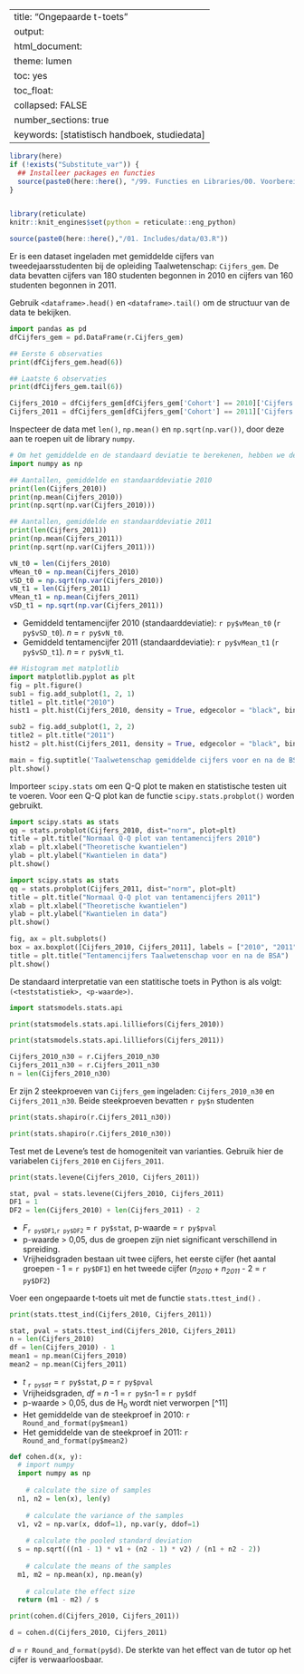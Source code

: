 
---
title: "Ongepaarde t-toets"
output:
  html_document:
    theme: lumen
    toc: yes
    toc_float: 
      collapsed: FALSE 
    number_sections: true
  keywords: [statistisch handboek, studiedata]
---

<!-- ## CLOSEDBLOK: Functies.R -->
```r
library(here)
if (!exists("Substitute_var")) {
  ## Installeer packages en functies
  source(paste0(here::here(), "/99. Functies en Libraries/00. Voorbereidingen.R"), echo = FALSE)
}
```
<!-- ## /CLOSEDBLOK: Functies.R -->

<style>
`r htmltools::includeHTML(paste0(here::here(),"/01. Includes/css/Stylesheet_SHHO.css"))`
</style>

<!-- ## CLOSEDBLOK: Header.R -->
```r
```
<!-- ## /CLOSEDBLOK: Header.R -->

<!-- ## CLOSEDBLOK: Reticulate.R -->
```r
library(reticulate)
knitr::knit_engines$set(python = reticulate::eng_python)
```
<!-- ## /CLOSEDBLOK: Reticulate.R -->

<!-- ## OPENBLOK: Data-aanmaken.py -->
```r
source(paste0(here::here(),"/01. Includes/data/03.R"))
```
<!-- ## /OPENBLOK: Data-aanmaken.py -->

<!-- ## TEKSTBLOK: Dataset-inladen.py -->
Er is een dataset ingeladen met gemiddelde cijfers van tweedejaarsstudenten bij de opleiding Taalwetenschap: `Cijfers_gem`. De data bevatten cijfers van 180 studenten begonnen in 2010 en cijfers van 160 studenten begonnen in 2011.
<!-- ## /TEKSTBLOK: Dataset-inladen.py -->

<!-- ## TEKSTBLOK: Data-bekijken.py -->
Gebruik `<dataframe>.head()` en `<dataframe>.tail()` om de structuur van de data te bekijken.
<!-- ## /TEKSTBLOK: Data-bekijken.py -->

<!-- ## OPENBLOK: Data-bekijken.py -->
```python
import pandas as pd
dfCijfers_gem = pd.DataFrame(r.Cijfers_gem)
```

```python
## Eerste 6 observaties
print(dfCijfers_gem.head(6))
```

```python
## Laatste 6 observaties
print(dfCijfers_gem.tail(6))
```
<!-- ## /OPENBLOK: Data-bekijken.py -->

<!-- ## OPENBLOK: Data-selecteren.py -->
```python
Cijfers_2010 = dfCijfers_gem[dfCijfers_gem['Cohort'] == 2010]['Cijfers']
Cijfers_2011 = dfCijfers_gem[dfCijfers_gem['Cohort'] == 2011]['Cijfers']
```
<!-- ## /OPENBLOK: Data-selecteren.py -->

<!-- ## TEKSTBLOK: Data-beschrijven.py -->
Inspecteer de data met `len()`, `np.mean()` en `np.sqrt(np.var())`, door deze aan te roepen uit de library `numpy`.
<!-- ## /TEKSTBLOK: Data-beschrijven.py -->

<!-- ## OPENBLOK: Data-beschrijven-inladen.py -->
```python
# Om het gemiddelde en de standaard deviatie te berekenen, hebben we de library 'numpy' nodig
import numpy as np
```
<!-- ## OPENBLOK: Data-beschrijven-inladen.py -->

<div class="col2">
<!-- ## OPENBLOK: Data-beschrijven-1.py -->
```python
## Aantallen, gemiddelde en standaarddeviatie 2010
print(len(Cijfers_2010))
print(np.mean(Cijfers_2010))
print(np.sqrt(np.var(Cijfers_2010)))
```
<!-- ## /OPENBLOK: Data-beschrijven-1.py -->

<!-- ## OPENBLOK: Data-beschrijven-2.py -->
```python
## Aantallen, gemiddelde en standaarddeviatie 2011
print(len(Cijfers_2011))
print(np.mean(Cijfers_2011))
print(np.sqrt(np.var(Cijfers_2011)))
```
<!-- ## /OPENBLOK: Data-beschrijven-2.py -->

<!-- ## CLOSEDBLOK: Data-beschrijven.R -->
```r
vN_t0 = len(Cijfers_2010)
vMean_t0 = np.mean(Cijfers_2010)
vSD_t0 = np.sqrt(np.var(Cijfers_2010))
vN_t1 = len(Cijfers_2011)
vMean_t1 = np.mean(Cijfers_2011)
vSD_t1 = np.sqrt(np.var(Cijfers_2011))
```
<!-- ## /CLOSEDBLOK: Data-beschrijven.R -->
</div>

<!-- ## TEKSTBLOK: Data-beschrijven.py -->
* Gemiddeld tentamencijfer 2010 (standaarddeviatie): `r py$vMean_t0` (`r py$vSD_t0`). *n* = `r py$vN_t0`.
* Gemiddeld tentamencijfer 2011 (standaarddeviatie): `r py$vMean_t1` (`r py$vSD_t1`). *n* = `r py$vN_t1`.
<!-- ## TEKSTBLOK: Data-beschrijven.py -->

<!-- ## OPENBLOK: Histogram.py -->
```python
## Histogram met matplotlib
import matplotlib.pyplot as plt
fig = plt.figure()
sub1 = fig.add_subplot(1, 2, 1)
title1 = plt.title("2010")
hist1 = plt.hist(Cijfers_2010, density = True, edgecolor = "black", bins = 9)

sub2 = fig.add_subplot(1, 2, 2)
title2 = plt.title("2011")
hist2 = plt.hist(Cijfers_2011, density = True, edgecolor = "black", bins = 9)

main = fig.suptitle('Taalwetenschap gemiddelde cijfers voor en na de BSA')
plt.show()
```
<!-- ## /OPENBLOK: Histogram.py -->

<!-- ## TEKSTBLOK: QQplot.py -->
Importeer `scipy.stats` om een Q-Q plot te maken en statistische testen uit te voeren. Voor een Q-Q plot kan de functie `scipy.stats.probplot()` worden gebruikt.
<!-- ## TEKSTBLOK: QQplot.py -->

<div class ="col-container">
  <div class = "col"> 
<!-- ## OPENBLOK: QQplot-t1.py -->
```python
import scipy.stats as stats
qq = stats.probplot(Cijfers_2010, dist="norm", plot=plt)
title = plt.title("Normaal Q-Q plot van tentamencijfers 2010")
xlab = plt.xlabel("Theoretische kwantielen")
ylab = plt.ylabel("Kwantielen in data")
plt.show()
```
<!-- ## /OPENBLOK: QQplot-t1.py -->
  </div>
  <div class = "col">
<!-- ## OPENBLOK: QQplot-t2.py -->
```python
import scipy.stats as stats
qq = stats.probplot(Cijfers_2011, dist="norm", plot=plt)
title = plt.title("Normaal Q-Q plot van tentamencijfers 2011")
xlab = plt.xlabel("Theoretische kwantielen")
ylab = plt.ylabel("Kwantielen in data")
plt.show()
```
<!-- ## /OPENBLOK: QQplot-t2.py -->
  </div>
</div>

<!-- ## OPENBLOK: Boxplot.py -->
```python
fig, ax = plt.subplots()
box = ax.boxplot([Cijfers_2010, Cijfers_2011], labels = ["2010", "2011"])
title = plt.title("Tentamencijfers Taalwetenschap voor en na de BSA")
plt.show()
```
<!-- ## /OPENBLOK: Boxplot.py -->

<!-- ## TEKSTBLOK: Lilliefors-test1.py -->
De standaard interpretatie van een statitische toets in Python is als volgt: `(<teststatistiek>, <p-waarde>)`.
<!-- ## /TEKSTBLOK: Lilliefors-test1.py -->

<!-- ## /OPENBLOK: Library-nortest inladen.py -->
```python
import statsmodels.stats.api
```
<!-- ## /OPENBLOK: Library-nortest inladen.py -->

<div class="col-container">
  <div class = "col">
<!-- ## OPENBLOK: Lilliefors-test-1.py -->
``` python
print(statsmodels.stats.api.lilliefors(Cijfers_2010))
```
<!-- ## /OPENBLOK: Lilliefors-test-1.py -->
  </div>
  <div class = "col">
<!-- ## OPENBLOK: Lilliefors-test-2.py -->
``` python
print(statsmodels.stats.api.lilliefors(Cijfers_2011))
```
<!-- ## /OPENBLOK: Lilliefors-test-2.py -->
  </div>
</div>

<!-- ## TEKSTBLOK: Shapiro-Wilk-test -->
```python
Cijfers_2010_n30 = r.Cijfers_2010_n30
Cijfers_2011_n30 = r.Cijfers_2011_n30
n = len(Cijfers_2010_n30)
```
Er zijn 2 steekproeven van `Cijfers_gem` ingeladen: `Cijfers_2010_n30` en `Cijfers_2011_n30`. Beide steekproeven bevatten `r py$n` studenten
<!-- ## TEKSTBLOK: Shapiro-Wilk-test -->

<div class = "col-container">
  <div class="col">
<!-- ## OPENBLOK: Shapiro-Wilk-test-1.py -->
``` python
print(stats.shapiro(r.Cijfers_2011_n30))
```
<!-- ## /OPENBLOK: Shapiro-Wilk-test-1.py -->
  </div>
  <div class="col">
<!-- ## OPENBLOK: Shapiro-Wilk-test-2.py -->
``` python
print(stats.shapiro(r.Cijfers_2010_n30))
```
<!-- ## /OPENBLOK: Shapiro-Wilk-test-2.py -->
  </div>
</div>

<!-- ## TEKSTBLOK: Levenes-test -->
Test met de Levene's test de homogeniteit van varianties. Gebruik hier de variabelen `Cijfers_2010` en `Cijfers_2011`.
<!-- ## /TEKSTBLOK: Levenes-test -->

<!-- ## OPENBLOK: Levenes-test.py -->
```python
print(stats.levene(Cijfers_2010, Cijfers_2011))
```
<!-- ## OPENBLOK: Levenes-test.py -->

<!-- ## /OPENBLOK: Levenes-test.py -->
```python
stat, pval = stats.levene(Cijfers_2010, Cijfers_2011)
DF1 = 1
DF2 = len(Cijfers_2010) + len(Cijfers_2011) - 2
```
<!-- ## /OPENBLOK: Levenes-test.py -->

<!-- ## TEKSTBLOK: Levenes-test2 -->
* *F*~`r py$DF1`~~,~~`r py$DF2`~ = `r py$stat`, p-waarde = `r py$pval` 
* p-waarde > 0,05, dus de groepen zijn niet significant verschillend in spreiding.  
* Vrijheidsgraden bestaan uit twee cijfers, het eerste cijfer (het aantal groepen - 1 = `r py$DF1`) en het tweede cijfer (*n~2010~* + *n~2011~* - 2 = `r py$DF2`)
<!-- ## /TEKSTBLOK: Levenes-test2 -->

<!-- ## TEKSTBLOK: T-test -->
Voer een ongepaarde t-toets uit met de functie `stats.ttest_ind()` .
<!-- ## /TEKSTBLOK: T-test -->

<!-- ## OPENBLOK: T-test.py -->
```python
print(stats.ttest_ind(Cijfers_2010, Cijfers_2011))
```
<!-- ## /OPENBLOK: T-test.py -->

<!-- ## CLOSEDBLOK: T-test.R -->
```python
stat, pval = stats.ttest_ind(Cijfers_2010, Cijfers_2011)
n = len(Cijfers_2010)
df = len(Cijfers_2010) - 1
mean1 = np.mean(Cijfers_2010)
mean2 = np.mean(Cijfers_2011)
```
<!-- ## /CLOSEDBLOK: T-test.R -->

<!-- ## TEKSTBLOK: T-test2 -->
* *t* ~`r py$df`~ = `r py$stat`, *p* = `r py$pval`
* Vrijheidsgraden, *df* = *n* -1 = `r py$n`-1 = `r py$df`  
* p-waarde > 0,05, dus de H~0~ wordt niet verworpen [^11]
* Het gemiddelde van de steekproef in 2010: `r Round_and_format(py$mean1)`
* Het gemiddelde van de steekproef in 2011: `r Round_and_format(py$mean2)`
<!-- ## /TEKSTBLOK: T-test2 -->

<!-- ## OPENBLOK: Cohens-d-test.py -->
```python
def cohen.d(x, y):
  # import numpy
  import numpy as np
	
	# calculate the size of samples
  n1, n2 = len(x), len(y)
	
	# calculate the variance of the samples
  v1, v2 = np.var(x, ddof=1), np.var(y, ddof=1)
	
	# calculate the pooled standard deviation
  s = np.sqrt(((n1 - 1) * v1 + (n2 - 1) * v2) / (n1 + n2 - 2))
	
	# calculate the means of the samples
  m1, m2 = np.mean(x), np.mean(y)
	
	# calculate the effect size
  return (m1 - m2) / s
```

```python
print(cohen.d(Cijfers_2010, Cijfers_2011))
```
<!-- ## /OPENBLOK: Cohens-d-test.py -->

<!-- ## CLOSEDBLOK: Cohens-d-test.py -->
```python
d = cohen.d(Cijfers_2010, Cijfers_2011)
```
<!-- ## /CLOSEDBLOK: Cohens-d-test.py -->

<!-- ## TEKSTBLOK: Cohens-d-test.py -->
*d* = `r Round_and_format(py$d)`. De sterkte van het effect van de tutor op het cijfer is verwaarloosbaar. 
<!-- ## /TEKSTBLOK: Cohens-d-test.py -->
